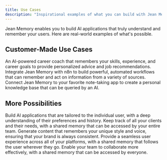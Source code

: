 ```yaml
---
title: Use Cases
description: "Inspirational examples of what you can build with Jean Memory."
---
```


Jean Memory enables you to build AI applications that truly understand and remember your users. Here are real-world examples of what's possible.

## Customer-Made Use Cases

<CardGroup>
  <Card
    title="AI Career Coaching"
    icon="user-tie"
  >
    An AI-powered career coach that remembers your skills, experience, and career goals to provide personalized advice and job recommendations.
  </Card>
  <Card
    title="Agentic Memory with n8n"
    icon="cogs"
  >
    Integrate Jean Memory with n8n to build powerful, automated workflows that can remember and act on information from a variety of sources.
  </Card>
  <Card
    title="Personalized Note-Taking"
    icon="sticky-note"
  >
    Connect Jean Memory to your favorite note-taking app to create a personal knowledge base that can be queried by an AI.
  </Card>
</CardGroup>

## More Possibilities

<CardGroup>
    <Card
        title="Personalized AI Applications"
        icon="robot"
    >
        Build AI applications that are tailored to the individual user, with a deep understanding of their preferences and history.
    </Card>
    <Card
        title="Long-Term Client Memory"
        icon="users"
    >
        Keep track of all your clients and their needs, with a shared memory that can be accessed by your entire team.
    </Card>
    <Card
        title="Programmatic Content Creation"
        icon="pencil-alt"
    >
        Generate content that remembers your unique style and voice, ensuring that your brand is always consistent.
    </Card>
    <Card
        title="Working Memory Across Platforms"
        icon="desktop"
    >
        Provide a seamless user experience across all of your platforms, with a shared memory that follows the user wherever they go.
    </Card>
    <Card
        title="Shared Memory for Coworkers"
        icon="briefcase"
    >
        Enable your team to collaborate more effectively, with a shared memory that can be accessed by everyone.
    </Card>
</CardGroup>
